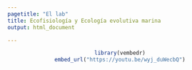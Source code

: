 ```yaml
---
pagetitle: "El lab"
title: Ecofisiología y Ecología evolutiva marina
output: html_document

---
```


<center>
```r
library(vembedr)
embed_url("https://youtu.be/wyj_duWecbQ")
```
</center>

